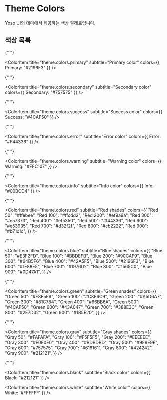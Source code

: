 
<Meta title="Theme/Colors" />

# Theme Colors

Yoso UI의 테마에서 제공하는 색상 팔레트입니다.

## 색상 목록

<ColorPalette>
  <ColorItem
    title="theme.defaultColor"
    subtitle="Default color"
    colors={{ DefaultColor: '#22cb88' }}
  />

{" "}

<ColorItem
  title="theme.colors.primary"
  subtitle="Primary color"
  colors={{ Primary: "#2196F3" }}
/>

{" "}

<ColorItem
  title="theme.colors.secondary"
  subtitle="Secondary color"
  colors={{ Secondary: "#757575" }}
/>

{" "}

<ColorItem
  title="theme.colors.success"
  subtitle="Success color"
  colors={{ Success: "#4CAF50" }}
/>

{" "}

<ColorItem
  title="theme.colors.error"
  subtitle="Error color"
  colors={{ Error: "#F44336" }}
/>

{" "}

<ColorItem
  title="theme.colors.warning"
  subtitle="Warning color"
  colors={{ Warning: "#FFC107" }}
/>

{" "}

<ColorItem
  title="theme.colors.info"
  subtitle="Info color"
  colors={{ Info: "#00BCD4" }}
/>

{" "}

<ColorItem
  title="theme.colors.red"
  subtitle="Red shades"
  colors={{
    "Red 50": "#ffebee",
    "Red 100": "#ffcdd2",
    "Red 200": "#ef9a9a",
    "Red 300": "#e57373",
    "Red 400": "#ef5350",
    "Red 500": "#f44336",
    "Red 600": "#e53935",
    "Red 700": "#d32f2f",
    "Red 800": "#cb2222",
    "Red 900": "#b71c1c",
  }}
/>

{" "}

<ColorItem
  title="theme.colors.blue"
  subtitle="Blue shades"
  colors={{
    "Blue 50": "#E3F2FD",
    "Blue 100": "#BBDEFB",
    "Blue 200": "#90CAF9",
    "Blue 300": "#64B5F6",
    "Blue 400": "#42A5F5",
    "Blue 500": "#2196F3",
    "Blue 600": "#1E88E5",
    "Blue 700": "#1976D2",
    "Blue 800": "#1565C0",
    "Blue 900": "#0D47A1",
  }}
/>

{" "}

<ColorItem
  title="theme.colors.green"
  subtitle="Green shades"
  colors={{
    "Green 50": "#E8F5E9",
    "Green 100": "#C8E6C9",
    "Green 200": "#A5D6A7",
    "Green 300": "#81C784",
    "Green 400": "#66BB6A",
    "Green 500": "#4CAF50",
    "Green 600": "#43A047",
    "Green 700": "#388E3C",
    "Green 800": "#2E7D32",
    "Green 900": "#1B5E20",
  }}
/>

{" "}

<ColorItem
  title="theme.colors.gray"
  subtitle="Gray shades"
  colors={{
    "Gray 50": "#FAFAFA",
    "Gray 100": "#F5F5F5",
    "Gray 200": "#EEEEEE",
    "Gray 300": "#E0E0E0",
    "Gray 400": "#BDBDBD",
    "Gray 500": "#9E9E9E",
    "Gray 600": "#757575",
    "Gray 700": "#616161",
    "Gray 800": "#424242",
    "Gray 900": "#212121",
  }}
/>

{" "}

<ColorItem
  title="theme.colors.black"
  subtitle="Black color"
  colors={{ Black: "#212121" }}
/>

  <ColorItem
    title="theme.colors.white"
    subtitle="White color"
    colors={{ White: '#FFFFFF' }}
  />
</ColorPalette>
